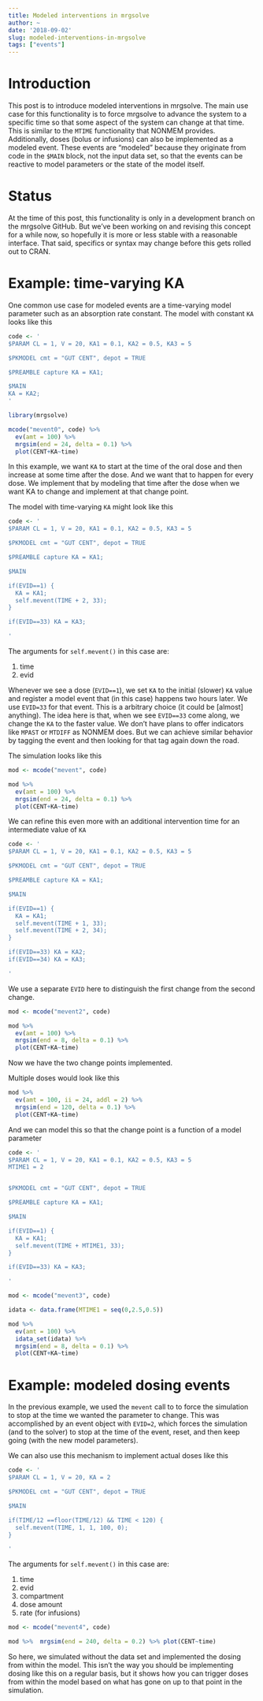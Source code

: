 ```yaml
---
title: Modeled interventions in mrgsolve
author: ~
date: '2018-09-02'
slug: modeled-interventions-in-mrgsolve
tags: ["events"]
---
```


# Introduction

This post is to introduce modeled interventions in mrgsolve. The main use
case for this functionality is to force mrgsolve to advance the 
system to a specific time so that some aspect of the system 
can change at that time.  This is similar to the `MTIME` functionality
that NONMEM provides.  Additionally, doses (bolus or infusions)
can also be implemented as a modeled event.  These events are "modeled"
because they originate from code in the `$MAIN` block, not the 
input data set, so that the events can be reactive to model parameters
or the state of the model itself. 

# Status
At the time of this post, this functionality is only in a development
branch on the mrgsolve GitHub.  But we've been working on and 
revising this concept for a while now, so hopefully it is 
more or less stable with a reasonable interface. That said, specifics
or syntax may change before this gets rolled out to CRAN. 

# Example: time-varying KA

One common use case for modeled events are a time-varying 
model parameter such as an absorption rate constant.  The model with 
constant `KA` looks like this

```r
code <- '
$PARAM CL = 1, V = 20, KA1 = 0.1, KA2 = 0.5, KA3 = 5

$PKMODEL cmt = "GUT CENT", depot = TRUE

$PREAMBLE capture KA = KA1;

$MAIN
KA = KA2;
' 
```


```r
library(mrgsolve)

mcode("mevent0", code) %>% 
  ev(amt = 100) %>% 
  mrgsim(end = 24, delta = 0.1) %>%
  plot(CENT+KA~time)
```

In this example, we want `KA` to start at the time of the oral
dose and then increase at some time after the dose.  And we 
want that to happen for every dose.  We implement that 
by modeling that time after the dose when we want KA to 
change and implement at that change point.

The model with time-varying `KA` might look like this

```r
code <- '
$PARAM CL = 1, V = 20, KA1 = 0.1, KA2 = 0.5, KA3 = 5

$PKMODEL cmt = "GUT CENT", depot = TRUE

$PREAMBLE capture KA = KA1;

$MAIN

if(EVID==1) {
  KA = KA1;
  self.mevent(TIME + 2, 33);
}

if(EVID==33) KA = KA3;

' 
```

The arguments for `self.mevent()` in this case are:

1. time
1. evid


Whenever we see a dose (`EVID==1`), we set `KA` to the initial (slower)
`KA` value and register a model event that (in this case) happens 
two hours later.  We use `EVID=33` for that event.  This is a arbitrary choice
(it could be [almost] anything).  The idea here is that, when
we see `EVID==33` come along, we change the `KA` to the faster value. 
We don't have plans to offer indicators like `MPAST` or `MTDIFF` as 
NONMEM does.  But we can achieve similar behavior by tagging the event
and then looking for that tag again down the road.  

The simulation looks like this

```r
mod <- mcode("mevent", code)

mod %>% 
  ev(amt = 100) %>% 
  mrgsim(end = 24, delta = 0.1) %>%
  plot(CENT+KA~time)
```

We can refine this even more with an additional intervention 
time for an intermediate value of `KA`

```r
code <- '
$PARAM CL = 1, V = 20, KA1 = 0.1, KA2 = 0.5, KA3 = 5

$PKMODEL cmt = "GUT CENT", depot = TRUE

$PREAMBLE capture KA = KA1;

$MAIN

if(EVID==1) {
  KA = KA1;
  self.mevent(TIME + 1, 33);
  self.mevent(TIME + 2, 34);
}

if(EVID==33) KA = KA2;
if(EVID==34) KA = KA3;

' 
```


We use a separate `EVID` here to distinguish the first change 
from the second change.


```r
mod <- mcode("mevent2", code)

mod %>% 
  ev(amt = 100) %>% 
  mrgsim(end = 8, delta = 0.1) %>%
  plot(CENT+KA~time)
```

Now we have the two change points implemented. 

Multiple doses would look like this

```r
mod %>% 
  ev(amt = 100, ii = 24, addl = 2) %>% 
  mrgsim(end = 120, delta = 0.1) %>%
  plot(CENT+KA~time)
```

And we can model this so that the change point is a function of a model 
parameter

```r
code <- '
$PARAM CL = 1, V = 20, KA1 = 0.1, KA2 = 0.5, KA3 = 5
MTIME1 = 2


$PKMODEL cmt = "GUT CENT", depot = TRUE

$PREAMBLE capture KA = KA1;

$MAIN

if(EVID==1) {
  KA = KA1;
  self.mevent(TIME + MTIME1, 33);
}

if(EVID==33) KA = KA3;

' 
```

```r
mod <- mcode("mevent3", code)

idata <- data.frame(MTIME1 = seq(0,2.5,0.5))

mod %>% 
  ev(amt = 100) %>% 
  idata_set(idata) %>%
  mrgsim(end = 8, delta = 0.1) %>%
  plot(CENT+KA~time)
```



# Example: modeled dosing events

In the previous example, we used the `mevent` call to 
to force the simulation to stop at the time we wanted the 
parameter to change. This was accomplished by an event object
with `EVID=2`, which forces the simulation (and to the solver)
to stop at the time of the event, reset, and then keep going 
(with the new model parameters).

We can also use this mechanism to implement actual doses like this

```r
code <- '
$PARAM CL = 1, V = 20, KA = 2

$PKMODEL cmt = "GUT CENT", depot = TRUE

$MAIN

if(TIME/12 ==floor(TIME/12) && TIME < 120) {
  self.mevent(TIME, 1, 1, 100, 0);
}

' 
```


The arguments for `self.mevent()` in this case are:

1. time
1. evid
1. compartment
1. dose amount
1. rate (for infusions)


```r
mod <- mcode("mevent4", code)

mod %>%  mrgsim(end = 240, delta = 0.2) %>% plot(CENT~time)
```

So here, we simulated without the data set and implemented the 
dosing from within the model.  This isn't the way you should be implementing
dosing like this on a regular basis, but it shows how you can 
trigger doses from within the model based on what has gone on up to that 
point in the simulation. 





